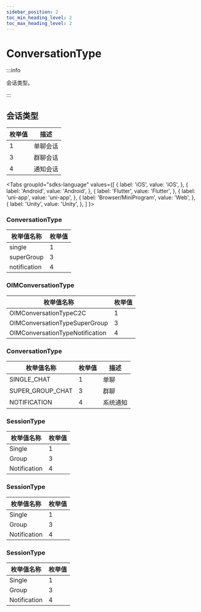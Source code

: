 ```yaml
---
sidebar_position: 2
toc_min_heading_level: 2
toc_max_heading_level: 2
---
```


# ConversationType

:::info

会话类型。

:::

## 会话类型

| 枚举值 | 描述     |
| ------ | -------- |
| 1      | 单聊会话 |
| 3      | 群聊会话 |
| 4      | 通知会话 |

<Tabs
groupId="sdks-language"
values={[
{ label: 'iOS', value: 'iOS', },
{ label: 'Android', value: 'Android', },
{ label: 'Flutter', value: 'Flutter', },
{ label: 'uni-app', value: 'uni-app', },
{ label: 'Browser/MiniProgram', value: 'Web', },
{ label: 'Unity', value: 'Unity', },
]
}>

<TabItem value="Flutter">

### ConversationType

| 枚举值名称   | 枚举值 |
| ------------ | ------ |
| single       | 1      |
| superGroup   | 3      |
| notification | 4      |

</TabItem>

<TabItem value="iOS">

### OIMConversationType

| 枚举值名称                      | 枚举值 |
| ------------------------------- | ------ |
| OIMConversationTypeC2C          | 1      |
| OIMConversationTypeSuperGroup   | 3      |
| OIMConversationTypeNotification | 4      |

</TabItem>

<TabItem value="Android">

### ConversationType

| 枚举值名称       | 枚举值 | 描述     |
| ---------------- | ------ | -------- |
| SINGLE_CHAT      | 1      | 单聊     |
| SUPER_GROUP_CHAT | 3      | 群聊     |
| NOTIFICATION     | 4      | 系统通知 |

</TabItem>

<TabItem value="Web">

### SessionType

| 枚举值名称   | 枚举值 |
| ------------ | ------ |
| Single       | 1      |
| Group        | 3      |
| Notification | 4      |

</TabItem>

<TabItem value="uni-app">

### SessionType

| 枚举值名称   | 枚举值 |
| ------------ | ------ |
| Single       | 1      |
| Group        | 3      |
| Notification | 4      |

</TabItem>

<TabItem value="Unity">

### SessionType

| 枚举值名称   | 枚举值 |
| ------------ | ------ |
| Single       | 1      |
| Group        | 3      |
| Notification | 4      |

</TabItem>
</Tabs>

